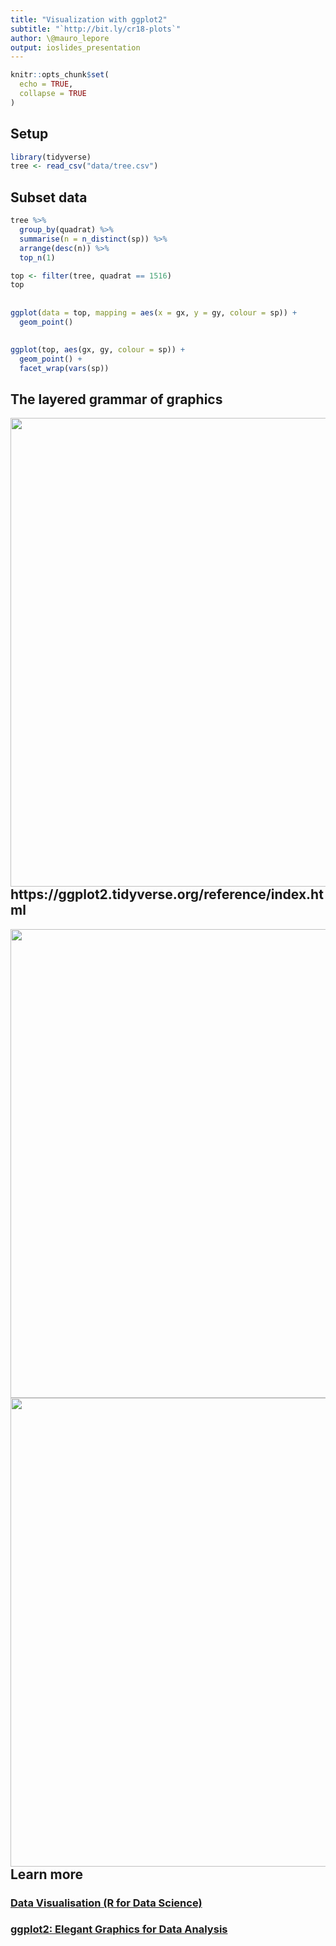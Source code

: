 ```yaml
---
title: "Visualization with ggplot2"
subtitle: "`http://bit.ly/cr18-plots`"
author: \@mauro_lepore
output: ioslides_presentation
---
```


```r
knitr::opts_chunk$set(
  echo = TRUE,
  collapse = TRUE
)
```

## Setup

```r
library(tidyverse)
tree <- read_csv("data/tree.csv")
```

## Subset data

```r
tree %>% 
  group_by(quadrat) %>% 
  summarise(n = n_distinct(sp)) %>% 
  arrange(desc(n)) %>% 
  top_n(1)

top <- filter(tree, quadrat == 1516)
top
```

##

```r
ggplot(data = top, mapping = aes(x = gx, y = gy, colour = sp)) + 
  geom_point()
```

##

```r
ggplot(top, aes(gx, gy, colour = sp)) + 
  geom_point() +
  facet_wrap(vars(sp))
```

## The layered grammar of graphics

<img src="ggplot2-grammar.png" align="right" width = 750 />

## https://ggplot2.tidyverse.org/reference/index.html

<img src="ggplot2-reference.png" align="right" width = 750 />

##

<img src="ggplot2-cheetsheet.png" align="right" width = 750 />

## Learn more

### [Data Visualisation (R for Data Science)](http://r4ds.had.co.nz/data-visualisation.html)

### [ggplot2: Elegant Graphics for Data Analysis](https://www.amazon.com/ggplot2-Elegant-Graphics-Data-Analysis/dp/331924275X/ref=as_li_ss_tl?ie=UTF8&linkCode=sl1&tag=ggplot2-20&linkId=4b4de5146fdafd09b8035e8aa656f300)
